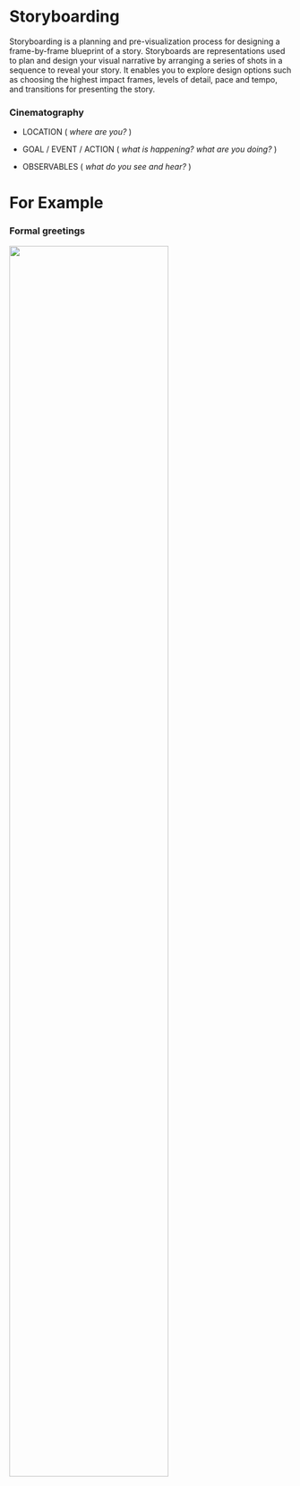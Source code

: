 # Storyboarding

Storyboarding is a planning and pre-visualization process for designing a frame-by-frame blueprint of a story. Storyboards are representations used to plan and design your visual narrative by arranging a series of shots in a sequence to reveal your story. It enables you to explore design options such as choosing the highest impact frames, levels of detail, pace and tempo, and transitions for presenting the story.

### Cinematography

-   LOCATION ( *where are you?* )

-   GOAL / EVENT / ACTION ( *what is happening? what are you doing?* )

-   OBSERVABLES ( *what do you see and hear?* )

# For Example

### Formal greetings

![](assets/formal-greetings-storyboard.png){fig-align="center" width="75%"}